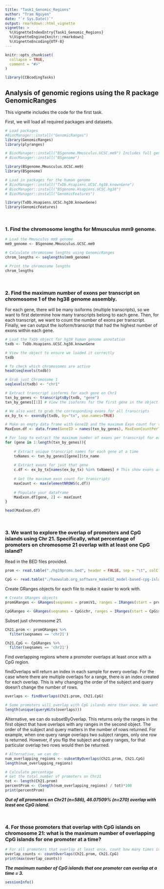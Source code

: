 ```yaml
---
title: "Task1_Genomic_Regions"
author: "Tram Nguyen"
date: "`r Sys.Date()`"
output: rmarkdown::html_vignette
vignette: >
  %\VignetteIndexEntry{Task1_Genomic_Regions}
  %\VignetteEngine{knitr::rmarkdown}
  %\VignetteEncoding{UTF-8}
---
```


```r
knitr::opts_chunk$set(
  collapse = TRUE,
  comment = "#>"
)
```

```r
library(CCBcodingTasks)
```


## Analysis of genomic regions using the R package GenomicRanges

This vignette includes the code for the first task.

First, we will load all required packages and datasets.

```r
# Load packages
#BiocManager::install("GenomicRanges")
library(GenomicRanges)
library(plyranges)

# BiocManager::install("BSgenome.Mmusculus.UCSC.mm9") Includes full genome sequences for Mus musculus (Mouse) as provided by UCSC (mm9, Jul. 2007) and stored in Biostrings objects.
# BiocManager::install("BSgenome")

library(BSgenome.Mmusculus.UCSC.mm9)
library(BSgenome)

# Load in packages for the human genome
# BiocManager::install("TxDb.Hsapiens.UCSC.hg38.knownGene")
# BiocManager::install("BSgenome.Hsapiens.UCSC.hg38")
# BiocManager::install("GenomicFeatures")

library(TxDb.Hsapiens.UCSC.hg38.knownGene)
library(GenomicFeatures)

```
<br>

### 1. Find the chromosome lengths for Mmusculus mm9 genome.

```r
# Load the Mmusculus mm9 genome
mm9_genome <- BSgenome.Mmusculus.UCSC.mm9

# Calculate chromosome lengths using GenomicRanges
chrom_lengths <- seqlengths(mm9_genome)

# Print the chromosome lengths
chrom_lengths

```

<br>

### 2. Find the maximum number of exons per transcript on chromosome 1 of the hg38 genome assembly.

For each gene, there will be many isoforms (multiple transcripts), so we want to first determine how many transcripts belong to each gene. Then, for each transcript, we want to count the number of exons per transcript. Finally, we can output the isoform/transcript that had the highest number of exons within each gene.


```r

# Load the TxDb object for hg38 human genome annotation
txdb <- TxDb.Hsapiens.UCSC.hg38.knownGene

# View the object to ensure we loaded it correctly
txdb

# To check which chromosomes are active
head(seqlevels(txdb))

# Grab just Chromosome 1
seqlevels(txdb) <- "chr1"

# Extract transcript isoforms for each gene on Chr1
txn_by_genes <- transcriptsBy(txdb, "gene")
txn_by_genes[[1]] # View the isoforms for the first gene in the object. 

```

```r
# We also want to grab the corresponding exons for all transcripts
ex_by_tx <- exonsBy(txdb, by="tx", use.names=TRUE)

# Make an empty data frame with GeneID and the maximum Exon count for that gene per transcript.
MaxExon.df <- data.frame(GeneID = names(txn_by_genes), MaxExonCountPerTxn = NA)

# For loop to extract the maximum number of exons per transcript for each gene on Chr1.
for (gene in 1:length(txn_by_genes)){
  
    # Extract unique transcript names for each gene at a time
    txNames <- txn_by_genes[[gene]]$tx_name
    
    # Extract exons for just that gene
    c.df <- ex_by_tx[names(ex_by_tx) %in% txNames] # This show exons as separate GRanges objects for each transcript in a GRangesList.
    
    # Get the maximum exon count for transcripts 
    maxCount <- max(elementNROWS(c.df))
    
    # Populate your dataframe
    MaxExon.df[gene, 2] <- maxCount
}

head(MaxExon.df)
```

<br>

### 3. We want to explore the overlap of promoters and CpG islands using Chr 21. Specifically, what percentage of promoters on chromosome 21 overlap with at least one CpG island?

Read in the BED files provided.

```r
prom <- read.table("./hg19proms.bed", header = FALSE, sep = "\t", colClasses = c("character", "integer", "integer", "character","character","character")) # Promoters

CpG <- read.table("./haowulab.org_software_makeCGI_model-based-cpg-islands-hg19.txt", header = TRUE, sep = "\t", colClasses = c("character", "integer", "integer", "integer","integer","integer", "numeric", "numeric")) # CpG
```

Create GRanges objects for each file to make it easier to work with.

```r
# Create GRanges objects
promGRanges <- GRanges(seqnames = prom$V1, ranges = IRanges(start = prom$V2, end = prom$V3), names = paste0("Prom", 1:nrow(prom)))

CpGRanges <- GRanges(seqnames = CpG$chr, ranges = IRanges(start = CpG$start, end = CpG$end), names = paste0("CpG", 1:nrow(CpG)))
```

Subset just chromosome 21.

```r
Ch21.prom <- promGRanges %>% 
  filter(seqnames == 'chr21')

Ch21.CpG <- CpGRanges %>% 
  filter(seqnames == 'chr21')
```

Find overlapping regions where a promoter overlaps at least once with a CpG region.

findOverlaps will return an index in each sample for every overlap. For the case where there are multiple overlaps for a range, there is an index created for each overlap. This is why changing the order of the subject and query doesn't change the number of rows.



```r

overlaps <- findOverlaps(Ch21.prom, Ch21.CpG)

# Some promoters will overlap with CpG islands more than once. We want to just count these once.
length(unique(queryHits(overlaps)))

```

Alternative, we can do subsetByOverlap. This returns only the ranges in the first object that have overlaps with any ranges in the second object. The order of the subject and query matters in the number of rows returned. For example, when one query range overlaps two subject ranges, only one row is returned. However, if you flip the subject and query ranges, for that particular overlap two rows would then be returned.

```r
# Alternative, we can do:
num_overlapping_regions <- subsetByOverlaps(Ch21.prom, Ch21.CpG) 
length(num_overlapping_regions)

# Calculate percentage
# Get the total number of promoters on Chr21
tot <- length(Ch21.prom)
percentProm <- (length(num_overlapping_regions) / tot)*100
print(percentProm)
```

***Out of all promoters on Chr21 (n=586), 46.07509% (n=270) overlap with least one CpG island. ***

<br>

### 4. For those promoters that overlap with CpG islands on chromosome 21: what is the maximum number of overlapping CpG islands for one promoter at a time?

```r
# For all promoters that overlap at least once, count how many times it overlaps with CpG island.
overlap_counts <- countOverlaps(Ch21.prom, Ch21.CpG) 
print(max(overlap_counts))
```

***The maximum number of CpG islands that one promoter can overlap at a time = 3. ***

```r
sessionInfo()
```
